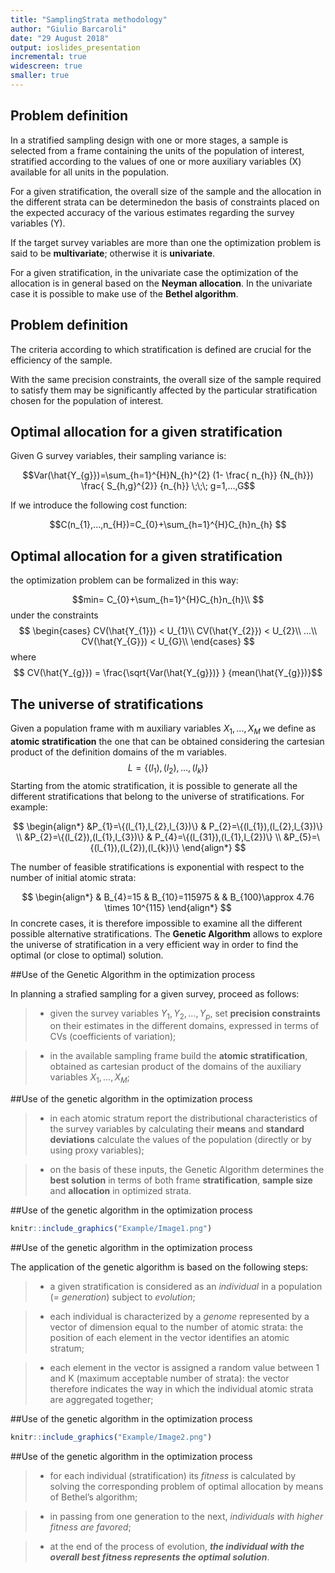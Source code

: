 ```yaml
---
title: "SamplingStrata methodology"
author: "Giulio Barcaroli"
date: "29 August 2018"
output: ioslides_presentation
incremental: true
widescreen: true
smaller: true
---
```


## Problem definition

In a stratified sampling design with one or more stages, a sample is selected from a frame containing the units of the population of interest, stratified according to the values of one or more auxiliary variables (X) available for all units in the population.

For a given stratification, the overall size of the sample and the allocation in the different strata can be determinedon the basis of constraints placed on the expected accuracy of the various estimates regarding the survey variables (Y).

If the target survey variables are more than one the optimization problem is said to be **multivariate**; otherwise it is **univariate**.

For a given stratification, in the univariate case the optimization of the allocation is in general based on the **Neyman allocation**. In the univariate case it is possible to make use of the **Bethel algorithm**.

## Problem definition 

The criteria according to which stratification is defined are crucial for the efficiency of the sample.

With the same precision constraints, the overall size of the sample required to satisfy them may be significantly affected by the particular stratification chosen for the population of interest.

## Optimal allocation for a given stratification {.smaller}

Given G survey variables, their sampling variance is:

$$Var(\hat{Y_{g}})=\sum_{h=1}^{H}N_{h}^{2} (1- \frac{ 
  n_{h}}
  {N_{h}}) \frac{ 
  S_{h,g}^{2}}
  {n_{h}} \;\;\;  g=1,...,G$$ 

If we introduce the following cost function:

$$C(n_{1},...,n_{H})=C_{0}+\sum_{h=1}^{H}C_{h}n_{h} $$

## Optimal allocation for a given stratification {.smaller}

the optimization problem can be formalized in this way:

$$min= C_{0}+\sum_{h=1}^{H}C_{h}n_{h}\\ $$
under the constraints
$$ 
\begin{cases} 
CV(\hat{Y_{1}}) < U_{1}\\ 
CV(\hat{Y_{2}}) < U_{2}\\
...\\
CV(\hat{Y_{G}}) < U_{G}\\
\end{cases}
$$
where
$$ CV(\hat{Y_{g}}) = \frac{\sqrt{Var(\hat{Y_{g}})} } {mean(\hat{Y_{g}})}$$

## The universe of stratifications {.smaller}

Given a population frame with m auxiliary variables 
$X_{1},..., X_{M}$ 
we define as **atomic stratification** 
the one that can be obtained considering the cartesian product of the definition domains of the m variables.
$$L=\{(l_{1}),(l_{2}),...,(l_{k})\}$$
Starting from the atomic stratification, it is possible to generate all the different stratifications that belong to the universe of stratifications. For example:

$$
\begin{align*}
&P_{1}=\{(l_{1},l_{2},l_{3})\} & P_{2}=\{(l_{1}),(l_{2},l_{3})\} \\
&P_{2}=\{(l_{2}),(l_{1},l_{3})\} & P_{4}=\{(l_{31}),(l_{1},l_{2})\} \\
&P_{5}=\{(l_{1}),(l_{2}),(l_{k})\}
\end{align*}
$$

The number of feasible stratifications  is exponential with respect to the number of initial atomic strata:

$$
\begin{align*}
& B_{4}=15 & B_{10}=115975 &
& B_{100}\approx 4.76 \times 10^{115} 
\end{align*}
$$
In concrete cases, it is therefore impossible to examine all the different possible alternative stratifications. 
The **Genetic Algorithm** allows to explore the universe of stratification in a very efficient way in order to find the optimal (or close to optimal) solution.

##Use of the Genetic Algorithm in the optimization process

In planning a strafied sampling for a given survey, proceed as follows:

> - given the survey variables $Y_{1},Y_{2},...,Y_{p}$, set **precision constraints** on their estimates in the different domains, expressed in terms of CVs (coefficients of variation);

> - in the available sampling frame build the **atomic stratification**, obtained as cartesian product of the domains of the auxiliary variables $X_{1},...,X_{M}$;

##Use of the genetic algorithm in the optimization process

> - in each atomic stratum report the distributional characteristics of the survey variables by calculating their **means** and **standard deviations** calculate the values of the population (directly or by using proxy variables);

> - on the basis of these inputs, the Genetic Algorithm determines the **best solution** in terms of both frame **stratification**, **sample size** and **allocation** in optimized strata.

##Use of the genetic algorithm in the optimization process

```r
knitr::include_graphics("Example/Image1.png")
```


##Use of the genetic algorithm in the optimization process

The application of the genetic algorithm is based on the following steps:

> - a given stratification is considered as an _individual_ in a population (= _generation_) subject to _evolution_;

> - each individual is characterized by a _genome_ represented by a vector of dimension equal to the number of atomic strata: the position of each element in the vector identifies an atomic stratum;

> - each element in the vector is assigned a random value between 1 and K (maximum acceptable number of  strata): the vector therefore indicates the way in which the individual atomic strata are aggregated together;


##Use of the genetic algorithm in the optimization process

```r
knitr::include_graphics("Example/Image2.png")
```


##Use of the genetic algorithm in the optimization process

> - for each individual (stratification) its _fitness_ is calculated by solving the corresponding problem of optimal allocation by means of Bethel's algorithm;

> - in passing from one generation to the next, _individuals with higher fitness are favored_;

> - at the end of the process of evolution, **_the individual with the overall best fitness represents the optimal solution_**.

